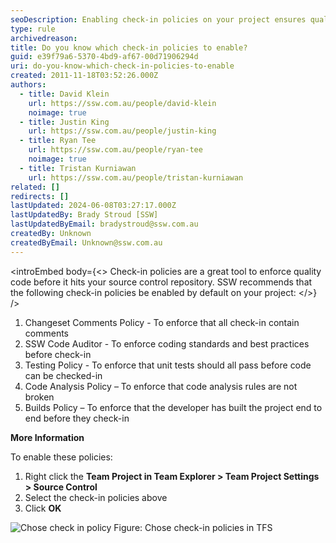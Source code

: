 ```yaml
---
seoDescription: Enabling check-in policies on your project ensures quality code and enforces coding standards before it hits your source control repository.
type: rule
archivedreason:
title: Do you know which check-in policies to enable?
guid: e39f79a6-5370-4bd9-af67-00d71906294d
uri: do-you-know-which-check-in-policies-to-enable
created: 2011-11-18T03:52:26.000Z
authors:
  - title: David Klein
    url: https://ssw.com.au/people/david-klein
    noimage: true
  - title: Justin King
    url: https://ssw.com.au/people/justin-king
  - title: Ryan Tee
    url: https://ssw.com.au/people/ryan-tee
    noimage: true
  - title: Tristan Kurniawan
    url: https://ssw.com.au/people/tristan-kurniawan
related: []
redirects: []
lastUpdated: 2024-06-08T03:27:17.000Z
lastUpdatedBy: Brady Stroud [SSW]
lastUpdatedByEmail: bradystroud@ssw.com.au
createdBy: Unknown
createdByEmail: Unknown@ssw.com.au
---
```


<introEmbed
  body={<>
Check-in policies are a great tool to enforce quality code before it hits your source control repository. SSW recommends that the following check-in policies be enabled by default on your project:
  </>}
/>
1. Changeset Comments Policy - To enforce that all check-in contain comments
2. SSW Code Auditor - To enforce coding standards and best practices before check-in
3. Testing Policy - To enforce that unit tests should all pass before code can be checked-in
4. Code Analysis Policy – To enforce that code analysis rules are not broken
5. Builds Policy – To enforce that the developer has built the project end to end before they check-in

**More Information**

To enable these policies:

1. Right click the **Team Project in Team Explorer &gt; Team Project Settings &gt; Source Control**
2. Select the check-in policies above
3. Click **OK**

![Chose check in policy](/uploads/rules/do-you-know-which-check-in-policies-to-enable/SC_TFSCI.jpg) Figure: Chose check-in policies in TFS
